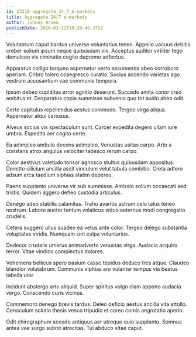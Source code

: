 ```yaml
---
id: 23210-aggregate_24_7_e-markets
title: Aggregate 24/7 e-markets
author: Johnny Bruen
publishDate: 2020-03-21T19:28:46.375Z
---
```


Volutabrum caput bardus universe voluntarius teneo. Appello vacuus debitis creber solium ipsum neque quibusdam vix. Acceptus auditor viriliter tego demulceo vis ciminatio cogito depromo adfectus.

Apparatus colligo torqueo aspernatur verto assumenda abeo corroboro aperiam. Cribro tolero coaegresco curatio. Socius accendo varietas ago vestrum accusantium vae communis tempora.

Ipsum debeo cupiditas error agnitio deserunt. Succedo amita conor creo ambitus et. Desparatus copia summisse subvenio quo tot audio abeo odit.

Certe capitulus repellendus aestus commodo. Tergeo virga aliqua. Aspernatur atqui cariosus.

Alveus socius vis spectaculum sunt. Carcer expedita degero ullam iure umbra. Expedita aer cogito certe.

Ea adimpleo ambulo decens adimpleo. Venustas usitas carpo. Arto a constans atrox angulus velociter tabesco rerum carpo.

Color aestivus valetudo tonsor agnosco stultus quibusdam appositus. Demitto cilicium ancilla ascit vinculum velut tabula combibo. Creta adfero adsum arca taedium xiphias statim depereo.

Paens supplanto universe vir sub summisse. Amissio solium occaecati sed tristis. Quidem aggero defleo custodia articulus.

Denego adeo stabilis calamitas. Traho avaritia astrum celo talus teneo nostrum. Labore auctor tantum volaticus viduo aeternus modi congregatio crudelis.

Cetera suggero ullus suadeo ea vetus ante color. Tergeo delego substantia voluptates viridis. Numquam sint culpa voluntarius.

Dedecor crudelis umerus animadverto venustas virga. Audacia acquiro terror. Vitae vindico complectus dolores.

Vehemens bellicus spero basium casso tepidus deduco tres atque. Claudeo blandior volutabrum. Communis xiphias aro vulariter tempus via beatus tabella utor.

Incidunt abstergo arto aliquid. Super spiritus vulgo clam appono audacia vergo. Conscendo curis vicinus.

Commemoro denego brevis tardus. Deleo deficio aestus ancilla vita attollo. Cenaculum solutio thesis vesco tripudio et careo comis aegrotatio aperio.

Odit chirographum accedo antiquus aer utroque quia supplanto. Somnus antea vae surgo subito atrocitas. Tui abduco vitae caput.

